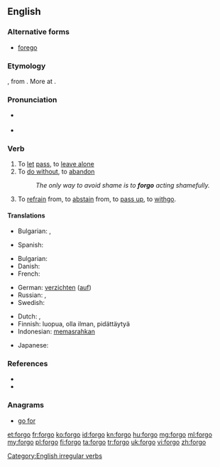 ==English==

===Alternative forms===
* [[forego]]

===Etymology===
{{etyl|enm|en}} {{term/t|enm|forgon||to go by, pass up}}, from {{etyl|ang|en}} {{term/t|ang|forgān||to go away, forgo}}. More at {{prefix|for|go}}.

===Pronunciation===
* {{a|UK}} {{IPA|/fɔːˈɡəʊ/}}
* {{a|US}} {{IPA|/ˈfɔɹ.ɡoʊ/|/fɔɹˈɡoʊ/}}

===Verb===
{{en-verb|forgoes|forgoing|forwent|forgone}}

# To [[let]] [[pass]], to [[leave alone]]
# To [[do without]], to [[abandon]]
#: ''The only way to avoid shame is to '''forgo''' acting shamefully.''
# To [[refrain]] from, to [[abstain]] from, to [[pass up]], to [[withgo]].

====Translations====
{{trans-top|to let pass}}
* Bulgarian: {{t|bg|отказвам се|sc=Cyrl}}, {{t+|bg|изоставям|sc=Cyrl}}
{{trans-mid}}
* Spanish: {{t|es|pasar por alto}}
{{trans-bottom}}

{{trans-top|to do without}}
* Bulgarian: {{t|bg|минавам без|sc=Cyrl}}
* Danish: {{t|da|undvære}}
* French: {{t+|fr|se passer de}}
{{trans-mid}}
* German: [[verzichten]] ([[auf]])
* Russian: {{t+|ru|отказываться}}, {{t+|ru|воздерживаться}}
* Swedish: {{t|sv|avstå från}}
{{trans-bottom}}

{{checktrans-top}}
* Dutch: {{t|nl|laten voorbijgaan}}, {{t+|nl|passen}}
* Finnish: luopua, olla ilman, pidättäytyä
* Indonesian: [[pasrah|memasrahkan]]
{{trans-mid}}
* Japanese: {{t|ja|諦める|tr=[[あきらめる]], akirameru}}
{{trans-bottom}}

===References===
* {{R:Century 1911}}
* {{R:Webster 1913}}

===Anagrams===
* [[go for#English|go for]]

[[Category:English irregular verbs]]

[[et:forgo]]
[[fr:forgo]]
[[ko:forgo]]
[[id:forgo]]
[[kn:forgo]]
[[hu:forgo]]
[[mg:forgo]]
[[ml:forgo]]
[[my:forgo]]
[[pl:forgo]]
[[fi:forgo]]
[[ta:forgo]]
[[tr:forgo]]
[[uk:forgo]]
[[vi:forgo]]
[[zh:forgo]]